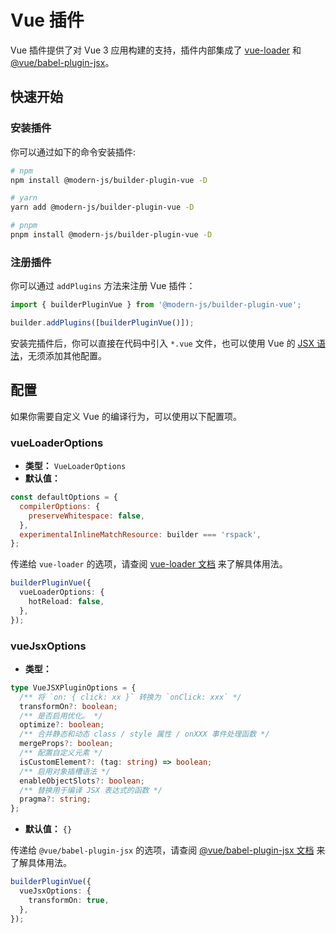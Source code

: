 # Vue 插件

Vue 插件提供了对 Vue 3 应用构建的支持，插件内部集成了 [vue-loader](https://vue-loader.vuejs.org/) 和 [@vue/babel-plugin-jsx](https://github.com/vuejs/babel-plugin-jsx)。

## 快速开始

### 安装插件

你可以通过如下的命令安装插件:

```bash
# npm
npm install @modern-js/builder-plugin-vue -D

# yarn
yarn add @modern-js/builder-plugin-vue -D

# pnpm
pnpm install @modern-js/builder-plugin-vue -D
```

### 注册插件

你可以通过 `addPlugins` 方法来注册 Vue 插件：

```js
import { builderPluginVue } from '@modern-js/builder-plugin-vue';

builder.addPlugins([builderPluginVue()]);
```

安装完插件后，你可以直接在代码中引入 `*.vue` 文件，也可以使用 Vue 的 [JSX 语法](https://github.com/vuejs/babel-plugin-jsx)，无须添加其他配置。

## 配置

如果你需要自定义 Vue 的编译行为，可以使用以下配置项。

### vueLoaderOptions

- **类型：** `VueLoaderOptions`
- **默认值：**

```js
const defaultOptions = {
  compilerOptions: {
    preserveWhitespace: false,
  },
  experimentalInlineMatchResource: builder === 'rspack',
};
```

传递给 `vue-loader` 的选项，请查阅 [vue-loader 文档](https://vue-loader.vuejs.org/) 来了解具体用法。

```ts
builderPluginVue({
  vueLoaderOptions: {
    hotReload: false,
  },
});
```

### vueJsxOptions

- **类型：**

```ts
type VueJSXPluginOptions = {
  /** 将 `on: { click: xx }` 转换为 `onClick: xxx` */
  transformOn?: boolean;
  /** 是否启用优化。 */
  optimize?: boolean;
  /** 合并静态和动态 class / style 属性 / onXXX 事件处理函数 */
  mergeProps?: boolean;
  /** 配置自定义元素 */
  isCustomElement?: (tag: string) => boolean;
  /** 启用对象插槽语法 */
  enableObjectSlots?: boolean;
  /** 替换用于编译 JSX 表达式的函数 */
  pragma?: string;
};
```

- **默认值：** `{}`

传递给 `@vue/babel-plugin-jsx` 的选项，请查阅 [@vue/babel-plugin-jsx 文档](https://github.com/vuejs/babel-plugin-jsx) 来了解具体用法。

```ts
builderPluginVue({
  vueJsxOptions: {
    transformOn: true,
  },
});
```
